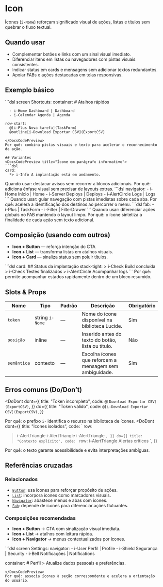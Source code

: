 # Icon
Ícones (`i-Nome`) reforçam significado visual de ações, listas e títulos sem quebrar o fluxo textual.

## Quando usar
- Complementar botões e links com um sinal visual imediato.
- Diferenciar itens em listas ou navegadores com pistas visuais consistentes.
- Indicar status em cards e mensagens sem adicionar textos redundantes.
- Apoiar FABs e ações destacadas em telas responsivas.

## Exemplo básico
<DocsCodePreview title="Ícones em botões e lista">
```dsl
screen Shortcuts:
  container:
    # Atalhos rápidos
    
      - i-Home Dashboard | Dashboard
      - i-Calendar Agenda | Agenda

    row-start:
      @[i-Plus Nova tarefa](TaskForm)
      @outline[i-Download Exportar CSV](ExportCSV)
```
</DocsCodePreview>
Por quê: combina pistas visuais e texto para acelerar o reconhecimento da ação.

## Variantes
<DocsCodePreview title="Ícone em parágrafo informativo">
```dsl
card:
  *> i-Info A implantação está em andamento.
```
</DocsCodePreview>
Quando usar: destacar avisos sem recorrer a blocos adicionais.
Por quê: adiciona ênfase visual sem precisar de layouts extras.

<DocsCodePreview title="Ícone em navigator">
```dsl
navigator:
  - i-Home Início | Home
  - i-Server Deploys | Deploys
  - i-AlertCircle Logs | Logs
```
</DocsCodePreview>
Quando usar: guiar navegação com pistas imediatas sobre cada aba.
Por quê: acelera a identificação dos destinos ao percorrer o menu.

<DocsCodePreview title="Ícone em FAB">
```dsl
fab:
  - i-Plus | TaskForm
  - i-Filter | FilterDrawer
```
</DocsCodePreview>
Quando usar: diferenciar ações globais no FAB mantendo o layout limpo.
Por quê: o ícone sintetiza a finalidade de cada ação sem texto adicional.

## Composição (usando com outros)
- **Icon + Button** — reforça intenção do CTA.
- **Icon + List** — transforma listas em atalhos visuais.
- **Icon + Card** — sinaliza status sem poluir títulos.

<DocsCodePreview title="Card com ícones de status">
```dsl
card:
  ## Status da implantação
  stack-tight:
    > i-Check Build concluída
    > i-Check Testes finalizados
    > i-AlertCircle Acompanhar logs
```
</DocsCodePreview>
Por quê: permite acompanhar estados rapidamente dentro de um bloco resumido.

## Slots & Props
| Nome | Tipo | Padrão | Descrição | Obrigatório |
| --- | --- | --- | --- | --- |
| `token` | string `i-Nome` | — | Nome do ícone disponível na biblioteca Lucide. | Sim |
| `posição` | inline | — | Inserido antes do texto do botão, lista ou título. | Não |
| `semântica` | contexto | — | Escolha ícones que reforcem a mensagem sem ambiguidade. | Sim |

## Erros comuns (Do/Don’t)
<DoDont
  dont={{
    title: "Token incompleto",
    code: `
@[Download Exportar CSV](ExportCSV)
    `,
  }}
  do={{
    title: "Token válido",
    code: `
@[i-Download Exportar CSV](ExportCSV)
    `,
  }}
>
  Por quê: o prefixo `i-` identifica o recurso na biblioteca de ícones.
</DoDont>
<DoDont
  dont={{
    title: "Ícones isolados",
    code: `
row:
  > i-AlertTriangle
  > i-AlertTriangle
  > i-AlertTriangle
    `,
  }}
  do={{
    title: "Contexto explícito",
    code: `
row:
  > i-AlertTriangle Alertas críticos
    `,
  }}
>
  Por quê: o texto garante acessibilidade e evita interpretações ambíguas.
</DoDont>

## Referências cruzadas

### Relacionados
- [`Button`](./button): usa ícones para reforçar propósito de ações.
- [`List`](./list): incorpora ícones como marcadores visuais.
- [`Navigator`](./navigator): abastece menus e abas com ícones.
- [`Fab`](./fab): depende de ícones para diferenciar ações flutuantes.

### Composições recomendadas
- **Icon + Button** → CTA com sinalização visual imediata.
- **Icon + List** → atalhos com leitura rápida.
- **Icon + Navigator** → menus contextualizados por ícones.

<DocsCodePreview title="Navigator com ícones e conteúdo">
```dsl
screen Settings:
  navigator:
    - i-User Perfil | Profile
    - i-Shield Segurança | Security
    - i-Bell Notificações | Notifications

  container:
    # Perfil
    > Atualize dados pessoais e preferências.
```
</DocsCodePreview>
Por quê: associa ícones à seção correspondente e acelera a orientação do usuário.
